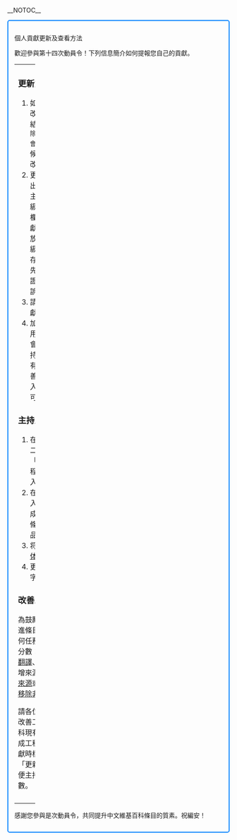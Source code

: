 __NOTOC__
<div class="NavFrame {{#ifeq:{{BASEPAGENAME}}|动员令/第十四次动员令/个人贡献|collapsed}}" style="border: 2px solid #007FFF; background: transparent; padding: 1em; -moz-border-radius: 5px; -webkit-border-radius: 5px; border-bottom: {{{border-bottom|2px solid #007FFF}}}; " >
<div class="NavHead" style="background-color: transparent; text-align: left;">個人貢獻更新及查看方法</div>
<div class="NavContent" style="background-color: transparent; "><div class="plainlinks">
歡迎參與第十四次動員令！下列信息簡介如何提報您自己的貢獻。

{| style="background: transparent;"  width="100%"
| width="50%" style="vertical-align:top;"|

===更新貢獻程序===
# 如非必要，請勿修改頁首的用戶頁連結或署名<small>（用戶更名除外。如需修改，請知會主持人）</small>；適當時候，您可以自行修改「目標」
# 更新貢獻時，請找出該主題，再找該主題中的條目分級，之後在相應的欄位輸入你的貢獻，最新的貢獻請放在同一類別、分級的最下方。在儲存編輯之前，建議先預覽編輯，以保證所輸入的資料無誤。
# 請勿自行審核貢獻。
# 加入貢獻時，請使用下列格式：<code>{{tl|DC14/art|條目名}}</code><br/>會自動分類以便主持人審查。如果你有為該條目進行改善工程，請加入<code>|improve=1</code>即可。

===主持人确认贡献===
#在<nowiki>{{DC14/art}}</nowiki>第二個欄位填寫「O」；通過改善工程的則填入<code>|improvecheck=O</code>
#在该条目討論頁加入{{tl|DC14/talk|<nowiki>type=|topic=</nowiki>}}並按下方指示完成模板，以標記該條目為動員令作品；
#将达标条目加至[[Wikipedia:動員令/第十四次動員令/整體貢獻|整体贡献]]；
#更新[[Wikipedia:動員令/第十四次動員令/戰況諜報|戰況諜報]]的数字。

{{DC14/talk/editintro|模板參數：}}

===改善工程===
為鼓勵動員令參與者改進條目，凡完成下列任何任務，即可獲得額外分數：[[:Category:需要维基化的页面|維基化]]、[[:Category:待更新条目|更新]]、[[:Category:正在翻譯的條目|翻譯]]、[[:Category:需要校對的頁面|校對]]、[[:Category:需要清理的条目|清理]]、新增來源作為腳註（[[:Category:缺少来源的条目|缺少來源]]或[[:Category:需补充来源的条目|<abbr title="新增至少1個可靠來源作為腳註，且新增後來源腳註總數不得少於5個。">需補充來源</abbr>]]）、[[:Category:中立性有争议的作品|移除非中立內容]]。

請各位維基人積極參與改善工程，提升維基百科現有條目的質素。完成工程者，請在提報貢獻時標明（參見上方「更新貢獻程序」），以便主持人給予額外分數。

| width="50%" style="vertical-align:top;"| [[File:Wikipe-tan_do_not.png|right|180px]]

===查看審核結果===
# 審核貢獻並非條目的質素審查，而是條目是否合乎動員令的標準，以及是否放在適當位置
# 是次動員令使用圖示來標示條目審核結果，如下：（以條目「維基百科」為例）
#* 表示條目通過審核：<br/>{{DC14/art|维基百科|O|sample=1}}
#* 表示條目待審：<br/>{{DC14/art|维基百科|?|sample=1}}
#* 表示條目不通過審核：<br/>{{DC14/art|维基百科|X|sample=1}}
#* 表示條目需要一些資料才能繼續審核，見狀者請由此查看所需的資料，並盡快提供：<br/>{{DC14/art|维基百科|?|須提供所需的資料|sample=1}}
#* 表示主持人對此條目的審核有信息<br/>（例如上述例子中，主持人提議相關條目的主編提名相關條目參與[[WP:DYKC|新條目推薦候選]]）：<br/>{{DC14/art|维基百科|O|建議參選DYK|sample=1}}
#* 當條目侵權或不通過，主持人可酌情選擇填寫或不填寫否決貢獻的原因：<br/>{{DC14/art|维基百科|X|不通過原因|sample=1}}
# 部份功能會提供系統自動審核，不合格條目將以{{cross box}}表示，並由主持人複審，如確認將以符號「X」表示條目不及格。{{cross box}}代碼有以下意思（可於個人貢獻出現這些代碼時移至代碼上查閱）：
#*{{cross box}}S表示條目不合乎長度要求
#*{{cross box}}N表示該內容並不是位於條目名字空間
#*{{cross box}}E表示該條目並不存在
# 改善工程將另外審核：
#*[[File:Under_construction_icon-blue.svg|x20px]]代表您已提交條目供主持人確認是否合乎資格，唯主持人尚未審核
#*[[File:Under construction icon-green.svg|x20px]]代表主持人已確認此條目合乎改善工程資格並獲額外得分
#*[[File:Under_contruction_icon-red.svg|x20px]]代表主持人認為條目未達改善工程要求
#*[[File:Under_contruction_icon-yellow.svg|x20px]]代表主持人需先行商議再作決定
# 如果主持人前往審核時條目正進行存廢討論或侵權審查，將延至討論及審查過後才進行審核；討論或審查結果為條目保留者，條目才會給分；反之，條目刪除者，不給分；討論及審查過程中，主持人將加入「條目待審」標籤。
# 動員令主持人希望加快審核程序，但由於參與者眾多，如有時未能加快程序，敬請見諒。
|}
感謝您參與是次動員令，共同提升中文維基百科條目的質素。祝編安！
</div></div></div>